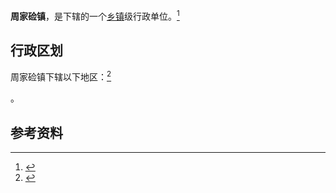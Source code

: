 {{中国乡级行政区|61/08/31/107/000}}

'''周家硷镇'''，是{{PRC admin/fullname|61/08/31/107/000|3}}下辖的一个[[乡镇|乡镇]]级行政单位。<ref>{{PRC admin/ref sgc|{{PRC admin/parent|61/08/31/107/000}}}}</ref>

== 行政区划 ==

周家硷镇下辖以下地区：<ref>{{PRC admin/ref sgc|61/08/31/107/000}}</ref>

{{PRC admin/children|61/08/31/107/000}}。

== 参考资料 ==

{{reflist}}

{{行政区划小作品}}
{{PRC admin/navcat|61/08/31/107/000}}